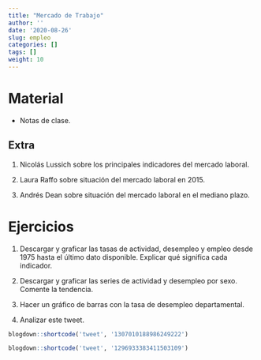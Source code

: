 ```yaml
---
title: "Mercado de Trabajo"
author: ''
date: '2020-08-26'
slug: empleo
categories: []
tags: []
weight: 10
---
```


# Material

- [<i class="fa fa-file" aria-hidden="true"></i>](https://empleo--diapos-econ.netlify.app) Notas de clase.


## Extra

1. [<i class="fa fa-video-camera" aria-hidden="true"></i>](https://www.youtube.com/watch?v=B8VclnrVEPA) Nicolás Lussich sobre los principales indicadores del mercado laboral.

2. [<i class="fa fa-video-camera" aria-hidden="true"></i>](https://www.youtube.com/watch?v=NMejCq1WrZE) Laura Raffo sobre situación del mercado laboral en 2015.

3. [<i class="fa fa-video-camera" aria-hidden="true"></i>](https://www.youtube.com/watch?v=zzTK0d-iQEI) Andrés Dean sobre situación del mercado laboral en el mediano plazo.


# Ejercicios

1. Descargar y graficar las tasas de actividad, desempleo y empleo desde 1975 hasta el último dato disponible. Explicar qué significa cada indicador. 


2. Descargar y graficar las series de actividad y desempleo por sexo. Comente la tendencia.

3. Hacer un gráfico de barras con la tasa de desempleo departamental.

4. Analizar este tweet.

```r
blogdown::shortcode('tweet', '1307010188986249222')

```


```r
blogdown::shortcode('tweet', '1296933383411503109')

```

